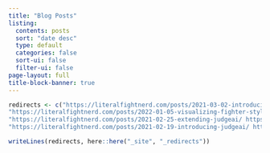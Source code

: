 ```yaml
---
title: "Blog Posts"
listing:
  contents: posts
  sort: "date desc"
  type: default
  categories: false
  sort-ui: false
  filter-ui: false
page-layout: full
title-block-banner: true
---
```


```r
redirects <- c("https://literalfightnerd.com/posts/2021-03-02-introducing-expected-rounds-xr/ https://literalfightnerd.com/posts/2021-03-02-introducing-expected-rounds-xr/introducing-expected-rounds-xr", 
"https://literalfightnerd.com/posts/2022-01-05-visualizing-fighter-styles/ https://literalfightnerd.com/posts/2022-01-05-visualizing-fighter-styles/visualizing-fighter-styles", 
"https://literalfightnerd.com/posts/2021-02-25-extending-judgeai/ https://literalfightnerd.com/posts/2021-02-25-extending-judgeai/extending-judgeai", 
"https://literalfightnerd.com/posts/2021-02-19-introducing-judgeai/ https://literalfightnerd.com/posts/2021-02-19-introducing-judgeai/introducing-judgeai")

writeLines(redirects, here::here("_site", "_redirects"))
```
